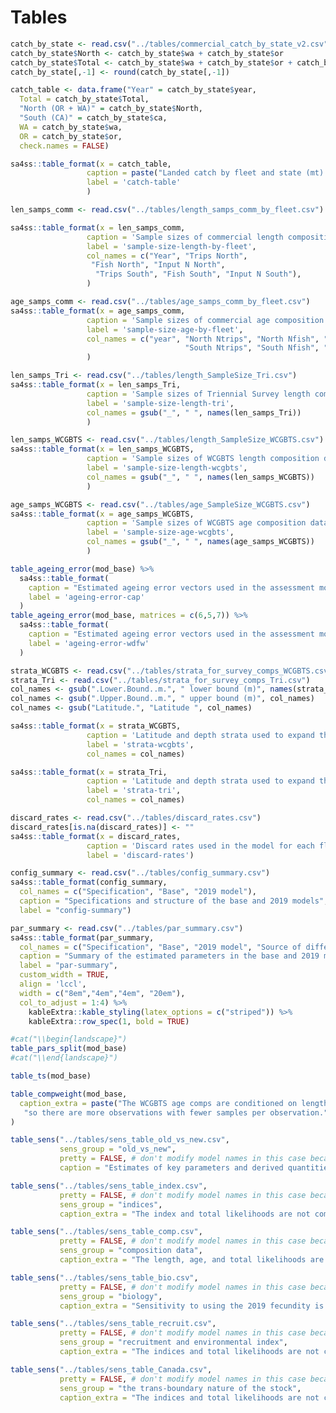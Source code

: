 \clearpage
# Tables
<!-- ====================================================================== -->
<!-- data tables -->
<!-- ====================================================================== -->

```r
catch_by_state <- read.csv("../tables/commercial_catch_by_state_v2.csv")
catch_by_state$North <- catch_by_state$wa + catch_by_state$or
catch_by_state$Total <- catch_by_state$wa + catch_by_state$or + catch_by_state$ca
catch_by_state[,-1] <- round(catch_by_state[,-1])

catch_table <- data.frame("Year" = catch_by_state$year,
  Total = catch_by_state$Total,
  "North (OR + WA)" = catch_by_state$North,
  "South (CA)" = catch_by_state$ca,
  WA = catch_by_state$wa, 
  OR = catch_by_state$or,
  check.names = FALSE)

sa4ss::table_format(x = catch_table,
                 caption = paste("Landed catch by fleet and state (mt)."),
                 label = 'catch-table'
                 )
```

\clearpage

```r
len_samps_comm <- read.csv("../tables/length_samps_comm_by_fleet.csv")

sa4ss::table_format(x = len_samps_comm,
                 caption = 'Sample sizes of commercial length composition data by fleet.',
                 label = 'sample-size-length-by-fleet',
                 col_names = c("Year", "Trips North",
                  "Fish North", "Input N North",
                   "Trips South", "Fish South", "Input N South"),
                 )
```

\clearpage

```r
age_samps_comm <- read.csv("../tables/age_samps_comm_by_fleet.csv")
sa4ss::table_format(x = age_samps_comm,
                 caption = 'Sample sizes of commercial age composition data by year, fleet, and ageing error matrix (Age-Mat) applied to those observations in the model. The AgeMat codes are as follows: C-S1: CAP Surface Pre-1990 (EXCLUDED FROM BASE MODEL), C-S2: CAP Surface, C-C: CAP Combo, C-BB: CAP Break-Burn, W-S: WDFW Surface (EXCLUDED FROM BASE MODEL), W-C: WDFW Combo, W-BB: WDFW Break-Burn. Note that there are repeated years in this table and in the model for years where there are multiple ageing error matrices applied within the same year/fleet combination.',
                 label = 'sample-size-age-by-fleet',
                 col_names = c("year", "North Ntrips", "North Nfish", "North InputN", "North AgeMat", 
                                       "South Ntrips", "South Nfish", "South InputN", "South AgeMat")
                 )

```

\clearpage

```r
len_samps_Tri <- read.csv("../tables/length_SampleSize_Tri.csv")
sa4ss::table_format(x = len_samps_Tri,
                 caption = 'Sample sizes of Triennial Survey length composition data.',
                 label = 'sample-size-length-tri',
                 col_names = gsub("_", " ", names(len_samps_Tri))
                 )

len_samps_WCGBTS <- read.csv("../tables/length_SampleSize_WCGBTS.csv")
sa4ss::table_format(x = len_samps_WCGBTS,
                 caption = 'Sample sizes of WCGBTS length composition data.',
                 label = 'sample-size-length-wcgbts',
                 col_names = gsub("_", " ", names(len_samps_WCGBTS))
                 )

age_samps_WCGBTS <- read.csv("../tables/age_SampleSize_WCGBTS.csv")
sa4ss::table_format(x = age_samps_WCGBTS,
                 caption = 'Sample sizes of WCGBTS age composition data.',
                 label = 'sample-size-age-wcgbts',
                 col_names = gsub("_", " ", names(age_samps_WCGBTS))
                 )

```

\clearpage

```r
table_ageing_error(mod_base) %>%
  sa4ss::table_format(
    caption = "Estimated ageing error vectors used in the assessment model for true ages 0--30 read by the Cooperative Ageing Project (CAP) lab. The ages associated with 'CAP Surface Pre-1990' were excluded from the base model. Note that the population age bins extend to age 40, and the largest observed age is 32.",
    label = 'ageing-error-cap'
  )
table_ageing_error(mod_base, matrices = c(6,5,7)) %>%
  sa4ss::table_format(
    caption = "Estimated ageing error vectors used in the assessment model for true ages 0--30 read by the Washington Department of Fish and Wildlife (WDFW) lab. The ages associated with 'WDFW Surface' were excluded from the base model. Note that the population age bins extend to age 40, and the largest observed age is 32.",
    label = 'ageing-error-wdfw'
  )
```

```r
strata_WCGBTS <- read.csv("../tables/strata_for_survey_comps_WCGBTS.csv")
strata_Tri <- read.csv("../tables/strata_for_survey_comps_Tri.csv")
col_names <- gsub(".Lower.Bound..m.", " lower bound (m)", names(strata_WCGBTS))
col_names <- gsub(".Upper.Bound..m.", " upper bound (m)", col_names)
col_names <- gsub("Latitude.", "Latitude ", col_names)

sa4ss::table_format(x = strata_WCGBTS,
                 caption = 'Latitude and depth strata used to expand the composition data for the WCGBTS. Note that the boundaries of the U.S. exclusive economic zone, to which survey operations are limited, span a range of latitudes. The latitudinal range of the hauls was 32.00 degrees to 48.46 degrees, so 32 and 49 are chosen to encompass that range.',
                 label = 'strata-wcgbts',
                 col_names = col_names)

sa4ss::table_format(x = strata_Tri,
                 caption = 'Latitude and depth strata used to expand the composition data for the Triennial Survey.',
                 label = 'strata-tri',
                 col_names = col_names)
```

\clearpage

```r
discard_rates <- read.csv("../tables/discard_rates.csv")
discard_rates[is.na(discard_rates)] <- ""
sa4ss::table_format(x = discard_rates,
                 caption = 'Discard rates used in the model for each fleet.',
                 label = 'discard-rates')
```


\clearpage

<!-- ====================================================================== -->
<!-- model tables -->
<!-- ====================================================================== -->
```r
config_summary <- read.csv("../tables/config_summary.csv")
sa4ss::table_format(config_summary,
  col_names = c("Specification", "Base", "2019 model"),
  caption = "Specifications and structure of the base and 2019 models",
  label = "config-summary")
```
\clearpage

```r
par_summary <- read.csv("../tables/par_summary.csv")
sa4ss::table_format(par_summary,
  col_names = c("Specification", "Base", "2019 model", "Source of difference"),
  caption = "Summary of the estimated parameters in the base and 2019 models",
  label = "par-summary",
  custom_width = TRUE,
  align = 'lccl',
  width = c("8em","4em","4em", "20em"),
  col_to_adjust = 1:4) %>% 
    kableExtra::kable_styling(latex_options = c("striped")) %>%
    kableExtra::row_spec(1, bold = TRUE)
```

\clearpage

```r
#cat("\\begin{landscape}")
table_pars_split(mod_base)
#cat("\\end{landscape}")
```

\clearpage

```r
table_ts(mod_base)
```

\clearpage

```r
table_compweight(mod_base, 
  caption_extra = paste("The WCGBTS age comps are conditioned on length,",
   "so there are more observations with fewer samples per observation.")
)
```

\clearpage

```r
table_sens("../tables/sens_table_old_vs_new.csv",
	       sens_group = "old_vs_new",
           pretty = FALSE, # don't modify model names in this case because they are already OK
           caption = "Estimates of key parameters and derived quantities compared between the base model and the 2019 assessment.")
```
\clearpage

```r
table_sens("../tables/sens_table_index.csv",
           pretty = FALSE, # don't modify model names in this case because they are already OK
	       sens_group = "indices",
           caption_extra = "The index and total likelihoods are not comparable for the models that add or subtract data (2004 triennial and fishery CPUE).")
```       
\clearpage

```r
table_sens("../tables/sens_table_comp.csv",
           pretty = FALSE, # don't modify model names in this case because they are already OK
	       sens_group = "composition data",
           caption_extra = "The length, age, and total likelihoods are not comparable across models due to differences in weighting and included data.")
```           
\clearpage

```r
table_sens("../tables/sens_table_bio.csv",
           pretty = FALSE, # don't modify model names in this case because they are already OK
	       sens_group = "biology",
           caption_extra = "Sensitivity to using the 2019 fecundity is represented in the bridging analysis.")
```           
\clearpage

```r
table_sens("../tables/sens_table_recruit.csv",
           pretty = FALSE, # don't modify model names in this case because they are already OK
	       sens_group = "recruitment and environmental index",
           caption_extra = "The indices and total likelihoods are not comparable for the environmental index model due to the additional data.")
```           
\clearpage

```r
table_sens("../tables/sens_table_Canada.csv",
           pretty = FALSE, # don't modify model names in this case because they are already OK
	       sens_group = "the trans-boundary nature of the stock",
           caption_extra = "The indices and total likelihoods are not comparable for the models that include the Canadian index.")
```           
\clearpage

